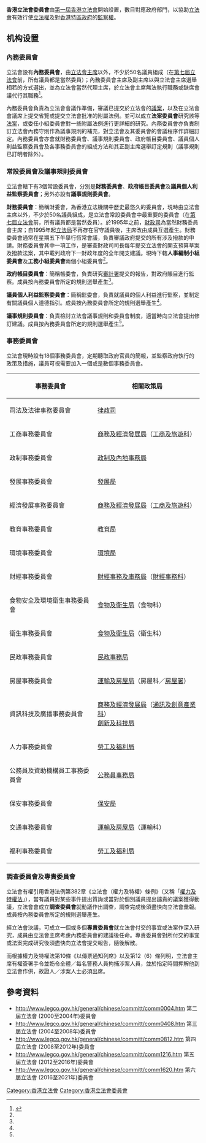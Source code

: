 '''香港立法會委員會'''由[[第一屆香港立法會|第一屆香港立法會]]開始設置，數目對應政府部門，以協助[[香港立法會|立法會]]有效行使[[立法权|立法權]]及對[[香港特別行政區政府|香港特區政府]]的[[監察權|監察權]]。

==机构设置==
=== 內務委員會 ===
立法會設有'''內務委員會'''，由[[香港立法會主席|立法會主席]]以外，不少於50名議員組成（在[[香港第七屆立法會|第七屆立法會]]前，所有議員都是當然委員）；內務委員會主席及副主席以與立法會主席選舉相若的方式選出，並為立法會當然代理主席，於立法會主席無法執行職務或缺席會議代行其職務<ref name=":0">{{Cite web|title=香港特別行政區立法會 - 議事規則|url=https://www.legco.gov.hk/tc/legco-business/useful-information/legco-procedures/rules-of-procedure.html|access-date=2022-03-18|work=www.legco.gov.hk}}</ref>。

內務委員會負責為立法會會議作準備，審議已提交於立法會的[[議案|議案]]，以及在立法會會議席上提交省覽或提交立法會批准的附屬法例。並可以成立'''法案委員會'''研究該等[[法案|法案]]，或委任小組委員會對一些附屬法例進行更詳細的研究。內務委員會亦負責制訂立法會內務守則作為議事規則的補充，對立法會及其委員會的會議程序作詳細訂定。內務委員會亦會就財務委員會、議事規則委員會、政府帳目委員會、議員個人利益監察委員會及各事務委員會的組成方法和其正副主席選舉訂定規則（議事規則已訂明者除外）。

=== 常設委員會及議事規則委員會 ===
立法會轄下有3個常設委員會，分別是'''財務委員會'''、'''政府帳目委員會'''及'''議員個人利益監察委員會'''；另外亦設有'''議事規則委員會'''。

'''財務委員會'''：簡稱財委會，為香港立法機關中歷史最悠久的委員會，現時由立法會主席以外，不少於50名議員組成，是立法會常設委員會中最重要的委員會（在[[香港第七屆立法會|第七屆立法會]]前，所有議員都是當然委員）。於1995年之前，[[財政司|財政司]]為當然財務委員會主席；自1995年起[[香港立法局|立法局]]不再存在官守議員後，主席改由成員互選產生。財務委員會通常在星期五下午擧行恆常會議，負責審議政府提交的所有涉及撥款的申請。財務委員會其中一項工作，是審查財政司司長每年提交立法會的開支預算草案及撥款法案，其中載列政府下一財政年度的全年開支建議。現時下轄'''人事編制小組委員會'''及'''工務小組委員會'''兩個小組委員會<ref name=":0" />。

'''政府帳目委員會'''：簡稱帳委會，負責研究[[香港審計署|審計署]]提交的報告，對政府賬目進行監察。成員按內務委員會所定的規則選舉產生<ref name=":0" />。

'''議員個人利益監察委員會'''：簡稱監委會，負責就議員的個人利益進行監察，並制定有關議員個人道德指引。成員按內務委員會所定的規則選舉產生<ref name=":0" />。

'''議事規則委員會'''：負責檢討立法會議事規則和委員會制度，適當時向立法會提出修訂建議。成員按內務委員會所定的規則選舉產生<ref name=":0" />。

=== 事務委員會 ===
立法會現時設有18個事務委員會，定期聽取政府官員的簡報，並監察政府執行的政策及措施，議員可視需要加入一個或是數個事務委員會。

{| class="wikitable"
|-
! 事務委員會 || 相關政策局
|-
| 司法及法律事務委員會 || [[律政司|律政司]]
|-
| 工商事務委員會 || [[商務及經濟發展局|商務及經濟發展局]]（[[工商及旅遊科|工商及旅遊科]]）
|-
| 政制事務委員會 || [[政制及內地事務局|政制及內地事務局]]
|-
| 發展事務委員會 || [[發展局|發展局]]
|-
| 經濟發展事務委員會 ||  [[商務及經濟發展局|商務及經濟發展局]]（[[工商及旅遊科|工商及旅遊科]]）
|-
| 教育事務委員會 || [[教育局_(香港)|教育局]]
|-
| 環境事務委員會 || [[環境局|環境局]]
|-
| 財經事務委員會 || [[財經事務及庫務局|財經事務及庫務局]]（[[財經事務科|財經事務科]]）
|-
| 食物安全及環境衛生事務委員會 || [[食物及衛生局|食物及衛生局]]（食物科）
|-
| 衛生事務委員會 || [[食物及衛生局|食物及衛生局]]（衛生科）
|-
| 民政事務委員會 || [[民政事務局|民政事務局]]
|-
| 房屋事務委員會 || [[運輸及房屋局|運輸及房屋局]]（房屋科／[[房屋署|房屋署]]）
|-
| 資訊科技及廣播事務委員會 ||  [[商務及經濟發展局|商務及經濟發展局]]（[[通訊及創意產業科|通訊及創意產業科]]）<br> [[創新及科技局|創新及科技局]]
|-
| 人力事務委員會 || [[勞工及福利局|勞工及福利局]]
|-
| 公務員及資助機構員工事務委員會 || [[公務員事務局|公務員事務局]]
|-
| 保安事務委員會 || [[保安局_(香港)|保安局]]
|-
| 交通事務委員會 ||  [[運輸及房屋局|運輸及房屋局]]（運輸科）
|-
| 福利事務委員會 || [[勞工及福利局|勞工及福利局]]
|}

=== 調查委員會及專責委員會 ===
立法會有權引用香港法例第382章《立法會（權力及特權）條例》（又稱「[[權力及特權法|權力及特權法]]」），當有議員對某些事件提出質詢或當對於個別議員提出譴責的議案獲得動議，立法會會成立'''調查委員會'''就動議作出調查，調查完成後須盡快向立法會彙報。成員按內務委員會所定的規則選舉產生。

經立法會決議，可成立一個或多個'''專責委員會'''就立法會付交的事宜或法案作深入研究，成員由立法會主席考慮內務委員會的建議後任命。專責委員會對所付交的事宜或法案完成研究後須盡快向立法會提交報告，隨後解散。

而根據權力及特權法第10條《以傳票通知列席》以及第12（6）條列明，立法會主席有權簽署手令並飭令全體／每名警務人員拘捕涉案人員，並於指定時間押解他到立法會作供，故證人／涉案人士必須出席。

==參考資料==
* http://www.legco.gov.hk/general/chinese/committ/comm0004.htm 第二屆立法會 (2000至2004年)委員會
* http://www.legco.gov.hk/general/chinese/committ/comm0408.htm {{Wayback|url=http://www.legco.gov.hk/general/chinese/committ/comm0408.htm |date=20061106100230 }} 第三屆立法會 (2004至2008年)委員會
* http://www.legco.gov.hk/general/chinese/committ/comm0812.htm 第四屆立法會 (2008至2012年)委員會
* http://www.legco.gov.hk/general/chinese/committ/comm1216.htm {{Wayback|url=http://www.legco.gov.hk/general/chinese/committ/comm1216.htm |date=20160829001730 }} 第五屆立法會 (2012至2016年)委員會
* http://www.legco.gov.hk/general/chinese/committ/comm1620.htm 第六屆立法會 (2016至2021年)委員會

[[Category:香港立法會|Category:香港立法會]]
[[Category:香港立法會委員會|Category:香港立法會委員會]]